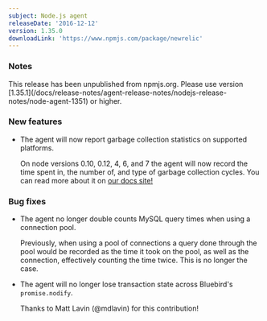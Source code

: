 ```yaml
---
subject: Node.js agent
releaseDate: '2016-12-12'
version: 1.35.0
downloadLink: 'https://www.npmjs.com/package/newrelic'
---
```


### Notes

<Callout variant="important">
  This release has been unpublished from npmjs.org. Please use version [1.35.1](/docs/release-notes/agent-release-notes/nodejs-release-notes/node-agent-1351) or higher.
</Callout>

### New features

* The agent will now report garbage collection statistics on supported platforms.

  On node versions 0.10, 0.12, 4, 6, and 7 the agent will now record the time spent in, the number of, and type of garbage collection cycles. You can read more about it on [our docs site!](https://docs.newrelic.com/docs/agents/nodejs-agent/supported-features/node-vm-measurements)

### Bug fixes

* The agent no longer double counts MySQL query times when using a connection pool.

  Previously, when using a pool of connections a query done through the pool would be recorded as the time it took on the pool, as well as the connection, effectively counting the time twice. This is no longer the case.
* The agent will no longer lose transaction state across Bluebird's `promise.nodify`.

  Thanks to Matt Lavin (@mdlavin) for this contribution!
